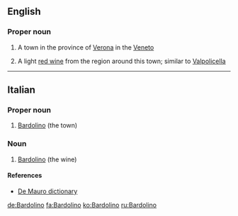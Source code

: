 ==English==

===Proper noun===
{{en-proper noun|~|s}}

# {{context|uncountable|lang=en}} A town in the province of [[Verona]] in the [[Veneto]]
# {{context|countable|lang=en}} A light [[red wine]] from the region around this town; similar to [[Valpolicella]]

----

==Italian==

===Proper noun===
{{head|it}}

# [[#English|Bardolino]] (the town)

===Noun===
{{it-noun|m}}

# [[#English|Bardolino]] (the wine)

====References====
* [http://www.demauroparavia.it/12347 De Mauro dictionary]

[[de:Bardolino]]
[[fa:Bardolino]]
[[ko:Bardolino]]
[[ru:Bardolino]]